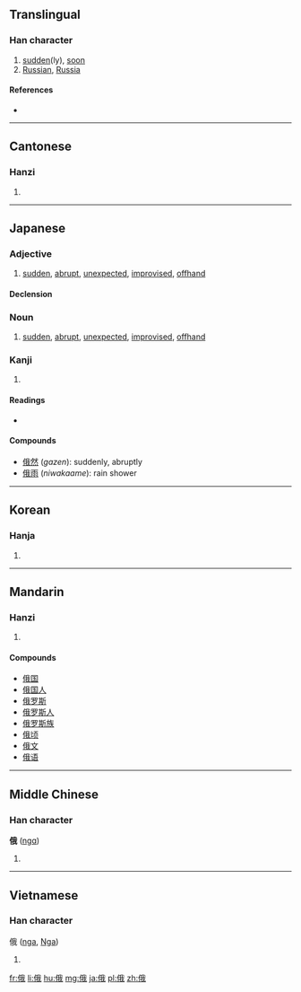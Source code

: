 ==Translingual==

===Han character===
{{Han char|rn=9|rad=人|as=07|sn=9|four=2325<sub>0</sub>|canj=人竹手戈 (OHQI)}}

# [[sudden]](ly), [[soon]]
# [[Russian]], [[Russia]]

====References====
* {{Han ref|kx=0104.060|dkj=00665|dj=0220.060|hdz=10162.140|uh=4FC4|ud=20420|bh=AB58|bd=43864}}

----

==Cantonese==

===Hanzi===
{{yue-hanzi|jyut=|y=ngo5}}

# {{defn|lang=yue|sort=人07}}

----

==Japanese==

===Adjective===
{{ja-adj|k|decl=な|rom=niwaka|hira=にわか}} 

# [[sudden]], [[abrupt]], [[unexpected]], [[improvised]], [[offhand]]

====Declension====
{{ja-na|俄|にわか|niwaka}}

===Noun===
{{ja-noun|k|hira=にわか|rom=niwaka}}

# [[sudden]], [[abrupt]], [[unexpected]], [[improvised]], [[offhand]]

===Kanji===
{{ja-kanji|grade=|rs=人07}}

# {{defn|lang=ja|sort=人07}}

====Readings====
* {{ja-readings|on=[[が]] (''ga'')|kun=[[にわか]] (''niwaka'')}}

====Compounds====
* [[俄然]] (''gazen''): suddenly, abruptly
* [[俄雨]] (''niwakaame''): rain shower

----

==Korean==

===Hanja===
{{ko-hanja|hangeul=아|rv=a|mr=a}}

# {{defn|lang=ko|sort=人07}}

----

==Mandarin==

===Hanzi===
{{cmn-hanzi|pin=[[é]] ([[e2]])|wg=o<sup>2</sup>}}

# {{defn|lang=cmn|sort=人07}}

====Compounds====
* [[俄国]]
* [[俄国人]]
* [[俄罗斯]]
* [[俄罗斯人]]
* [[俄罗斯族]]
* [[俄顷]]
* [[俄文]]
* [[俄语]]

----

==Middle Chinese==

===Han character===
'''俄''' ([[ngɑ]])<!--note: the vowel "ɑ" is an IPA symbol, and is not the same as the vowel "a"-->

# {{defn|lang=zhx-mid|sort=人07}}

----

==Vietnamese==

===Han character===
俄 ([[nga]], [[Nga]])

# {{defn|lang=vi|sort=人07}}

[[fr:俄]]
[[li:俄]]
[[hu:俄]]
[[mg:俄]]
[[ja:俄]]
[[pl:俄]]
[[zh:俄]]